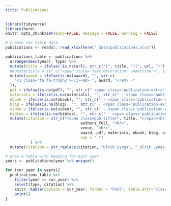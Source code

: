 ```yaml
---
title: Publications
---
```


```r
library(tidyverse)
library(here)
knitr::opts_chunk$set(echo=FALSE, message = FALSE, warning = FALSE)
```

<div class="row publications-page">

<div class="col-sm-2"></div>

<div class="col-sm-9">
```r
# create the table data
publications <- readxl::read_xlsx(here("_data/publications.xlsx"))

publications_table <- publications %>%
  arrange(desc(year), type) %>%
  mutate(title = ifelse(!is.na(url), str_c("[", title, "](", url, ")"), title)) %>% #turn title into link
  #mutate(title = str_c("<span style='text-decoration: underline'>", title, "</span>")) %>% #underline title
  mutate(award = ifelse(is.na(award), "", str_c(
    "<i class='fa fa-trophy'></i><em> ", award, "</em> ·"
  )),
  pdf = ifelse(is.na(pdf), "", str_c(" <span class='publication-extra'>[pdf](", pdf, ")</span>")),
  materials = ifelse(is.na(materials), "", str_c(" · <span class='publication-extra'>[materials](", materials, ")</span>")),
  ebook = ifelse(is.na(ebook), "", str_c(" · <span class='publication-extra'>[e-book](", ebook, ")</span>")),
  blog = ifelse(is.na(blog), "", str_c(" · <span class='publication-extra'>[blog](", blog, ")</span>")),
  video = ifelse(is.na(video), "", str_c(" · <span class='publication-extra'>[video](", video, ")</span>")),
  bibtex = ifelse(is.na(bibtex), "", str_c(" · <span class='publication-extra'>[bibtex](", bibtex, ")</span>"))) %>% 
  mutate(citation = str_c("<span class=pub-title>", title, "</span><br>", 
                                 authors_full, "<br>",
                                 venue, "<br>",
                                 award, pdf, materials, ebook, blog, video, bibtex,
                                 sep = " ")
           ) %>%          
  mutate(citation = str_replace(citation, "Ulrik Lyngs", "_Ulrik Lyngs_")) # make my name bold
```

```r
# draw a table with heading for each year
years <- publications$year %>% unique()

for (cur_year in years){
  publications_table %>% 
    filter(year == cur_year) %>% 
    select(type, citation) %>%
    knitr::kable(caption = cur_year, format = "html", table.attr='class="table-responsive"', escape = FALSE) %>%
    print()
}
```
</div>

<div class="col-sm-1"></div>

<!-- close publications page -->
</div>